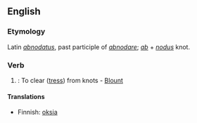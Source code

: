 ==English==

===Etymology===
Latin ''[[abnodatus]]'', past participle of ''[[abnodare]]''; ''[[ab]]'' + ''[[nodus]]'' knot.

===Verb===
{{en-verb|abnodat|ing}} {{transitive}}

# {{rare}}: To clear ([[tress]]) from knots - [[Blount]]

====Translations====
*Finnish: [[oksia]]